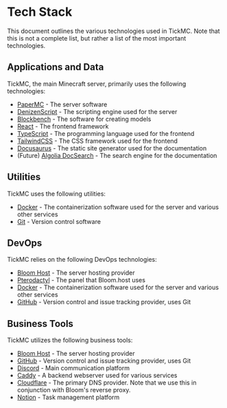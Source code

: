 # Tech Stack

This document outlines the various technologies used in TickMC. Note that this is not a complete list, but rather a list of the most important technologies.

## Applications and Data

TickMC, the main Minecraft server, primarily uses the following technologies:

- [PaperMC](https://papermc.io/) - The server software
- [DenizenScript](https://denizenscript.com/) - The scripting engine used for the server
- [Blockbench](https://www.blockbench.net/) - The software for creating models
- [React](https://reactjs.org/) - The frontend framework
- [TypeScript](https://www.typescriptlang.org/) - The programming language used for the frontend
- [TailwindCSS](https://tailwindcss.com/) - The CSS framework used for the frontend
- [Docusaurus](https://docusaurus.io/) - The static site generator used for the documentation
- (Future) [Algolia DocSearch](https://docsearch.algolia.com/) - The search engine for the documentation

## Utilities

TickMC uses the following utilities:

- [Docker](https://www.docker.com/) - The containerization software used for the server and various other services
- [Git](https://git-scm.com/) - Version control software

## DevOps

TickMC relies on the following DevOps technologies:

- [Bloom Host](https://bloom.host/) - The server hosting provider
- [Pterodactyl](https://pterodactyl.io/) - The panel that Bloom.host uses
- [Docker](https://www.docker.com/) - The containerization software used for the server and various other services
- [GitHub](https://github.com/0tickpulse) - Version control and issue tracking provider, uses Git

## Business Tools

TickMC utilizes the following business tools:

- [Bloom Host](https://bloom.host/) - The server hosting provider
- [GitHub](https://github.com/0tickpulse) - Version control and issue tracking provider, uses Git
- [Discord](https://discord.com/) - Main communication platform
- [Caddy](https://caddyserver.com/) - A backend webserver used for various services
- [Cloudflare](https://cloudflare.com/) - The primary DNS provider. Note that we use this in conjunction with Bloom's reverse proxy.
- [Notion](https://notion.so/) - Task management platform
